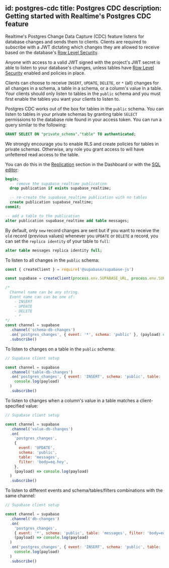 
id: postgres-cdc
title: Postgres CDC
description: Getting started with Realtime's Postgres CDC feature
---

Realtime's Postgres Change Data Capture (CDC) feature listens for database changes and sends them to clients. Clients are required to subscribe with a JWT dictating which changes they are allowed to receive based on the database's [Row Level Security](/docs/guides/auth/row-level-security).

Anyone with access to a valid JWT signed with the project's JWT secret is able to listen to your database's changes, unless tables have [Row Level Security](/docs/guides/auth/row-level-security) enabled and policies in place.

Clients can choose to receive `INSERT`, `UPDATE`, `DELETE`, or `*` (all) changes for all changes in a schema, a table in a schema, or a column's value in a table. Your clients should only listen to tables in the `public` schema and you must first enable the tables you want your clients to listen to.

Postgres CDC works out of the box for tables in the `public` schema. You can listen to tables in your private schemas by granting table `SELECT` permissions to the database role found in your access token. You can run a query similar to the following:

```sql
GRANT SELECT ON "private_schema"."table" TO authenticated;
```

<Admonition type="caution">

We strongly encourage you to enable RLS and create policies for tables in private schemas. Otherwise, any role you grant access to will have unfettered read access to the table.

</Admonition>

You can do this in the [Replication](https://app.supabase.com/project/_/database/replication) section in the Dashboard or with the [SQL editor](https://app.supabase.com/project/_/sql):

```sql
begin;
  -- remove the supabase_realtime publication
  drop publication if exists supabase_realtime;

  -- re-create the supabase_realtime publication with no tables
  create publication supabase_realtime;
commit;

-- add a table to the publication
alter publication supabase_realtime add table messages;
```

By default, only `new` record changes are sent but if you want to receive the `old` record (previous values) whenever you `UPDATE` or `DELETE` a record,
you can set the `replica identity` of your table to `full`:

```sql
alter table messages replica identity full;
```

To listen to all changes in the `public` schema:

```js
const { createClient } = require('@supabase/supabase-js')

const supabase = createClient(process.env.SUPABASE_URL, process.env.SUPABASE_KEY)

/*
  Channel name can be any string.
  Event name can can be one of:
    - INSERT
    - UPDATE
    - DELETE
    - *
*/
const channel = supabase
  .channel('schema-db-changes')
  .on('postgres_changes', { event: '*', schema: 'public' }, (payload) => console.log(payload))
  .subscribe()
```

To listen to changes on a table in the `public` schema:

```js
// Supabase client setup

const channel = supabase
  .channel('table-db-changes')
  .on('postgres_changes', { event: 'INSERT', schema: 'public', table: 'messages' }, (payload) =>
    console.log(payload)
  )
  .subscribe()
```

To listen to changes when a column's value in a table matches a client-specified value:

```js
// Supabase client setup

const channel = supabase
  .channel('value-db-changes')
  .on(
    'postgres_changes',
    {
      event: 'UPDATE',
      schema: 'public',
      table: 'messages',
      filter: 'body=eq.hey',
    },
    (payload) => console.log(payload)
  )
  .subscribe()
```

To listen to different events and schema/tables/filters combinations with the same channel:

```js
// Supabase client setup

const channel = supabase
  .channel('db-changes')
  .on(
    'postgres_changes',
    { event: '*', schema: 'public', table: 'messages', filter: 'body=eq.bye' },
    (payload) => console.log(payload)
  )
  .on('postgres_changes', { event: 'INSERT', schema: 'public', table: 'users' }, (payload) =>
    console.log(payload)
  )
  .subscribe()
```
